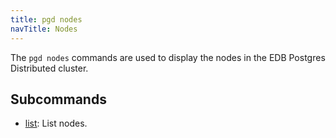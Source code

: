 ```yaml
---
title: pgd nodes
navTitle: Nodes
---
```


The `pgd nodes` commands are used to display the nodes in the EDB Postgres Distributed cluster.

## Subcommands

- [list](pgd_nodes_list): List nodes.

